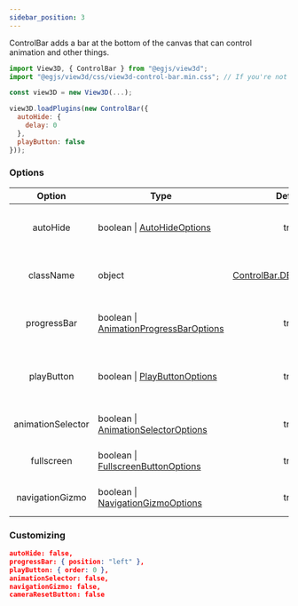 ```yaml
---
sidebar_position: 3
---
```



ControlBar adds a bar at the bottom of the canvas that can control animation and other things.

```js
import View3D, { ControlBar } from "@egjs/view3d";
import "@egjs/view3d/css/view3d-control-bar.min.css"; // If you're not using the bundled CSS (view3d-bundle.css)

const view3D = new View3D(...);

view3D.loadPlugins(new ControlBar({
  autoHide: {
    delay: 0
  },
  playButton: false
}));
```

<View3D
  src="/egjs-view3d/model/RobotExpressive.glb"
  showControlBar />

### Options
|Option|Type|Default|Description|
|:---:|---|:---:|---|
|autoHide|boolean \| [AutoHideOptions](/docs/api/AutoHideOptions)|true|Show control bar only on mouse over|
|className|object|[ControlBar.DEFAULT_CLASS](/docs/api/ControlBar#DEFAULT_CLASS)|Override default class names|
|progressBar|boolean \| [AnimationProgressBarOptions](/docs/api/AnimationProgressBarOptions)|true|Show animation progress bar|
|playButton|boolean \| [PlayButtonOptions](/docs/api/PlayButtonOptions)|true|Show animation play / pause button|
|animationSelector|boolean \| [AnimationSelectorOptions](/docs/api/AnimationSelectorOptions)|true|Show animation selector|
|fullscreen|boolean \| [FullscreenButtonOptions](/docs/api/FullscreenButtonOptions)|true|Show fullscreen button|
|navigationGizmo|boolean \| [NavigationGizmoOptions](/docs/api/NavigationGizmoOptions)|true|Show navigation gizmo|

### Customizing
<CustomControlBar />

```json
autoHide: false,
progressBar: { position: "left" },
playButton: { order: 0 },
animationSelector: false,
navigationGizmo: false,
cameraResetButton: false
```
